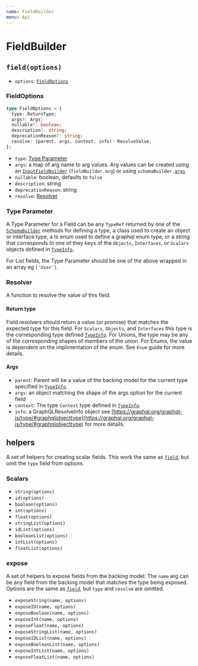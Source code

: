 ```yaml
---
name: FieldBuilder
menu: Api
---
```


# FieldBuilder

## `field(options)`

- `options`: [`FieldOptions`]

### FieldOptions

```typescript
type FieldOptions = {
  type: ReturnType;
  args?: Args;
  nullable?: boolean;
  description?: string;
  deprecationReason?: string;
  resolve: (parent, args, context, info): ResolveValue;
};
```

- `type`: [Type Parameter](#type-parameter)
- `args`: a map of arg name to arg values. Arg values can be created using an [`InputFieldBuilder`]
  \(`fieldBuilder.arg`) or using `schemaBuilder.`[`args`]
- `nullable`: boolean, defaults to `false`
- `description`: string
- `deprecationReason`: string
- `resolve`: [Resolver](#resolver)

### Type Parameter

A Type Parameter for a Field can be any `TypeRef` returned by one of the [`SchemaBuilder`] methods
for defining a type, a class used to create an object or interface type, a ts enum used to define a
graphql enum type, or a string that corresponds to one of they keys of the `Objects`, `Interfaces`,
or `Scalars` objects defined in [`TypeInfo`].

For List fields, the Type Parameter should be one of the above wrapped in an array eg `['User']`.

### Resolver

A function to resolve the value of this field.

#### Return type

Field resolvers should return a value (or promise) that matches the expected type for this field.
For `Scalars`, `Objects`, and `Interfaces` this type is the corresponding type defined [`TypeInfo`].
For Unions, the type may be any of the corresponding shapes of members of the union. For Enums, the
value is dependent on the implimentation of the enum. See `Enum` guide for more details.

#### Args

- `parent`: Parent will be a value of the backing model for the current type specified in
  [`TypeInfo`].
- `args`: an object matching the shape of the args option for the current field
- `context`: The type `Context` type defined in [`TypeInfo`].
- `info`: a GraphQLResolveInfo object see
  [https://graphql.org/graphql-js/type/#graphqlobjecttype](https://graphql.org/graphql-js/type/#graphqlobjecttype)
  for more details.

## helpers

A set of helpers for creating scalar fields. This work the same as [`field`](#fieldoptions), but
omit the `type` field from options.

### Scalars

- `string(options)`
- `id(options)`
- `boolean(options)`
- `int(options)`
- `float(options)`
- `stringList(options)`
- `idList(options)`
- `booleanList(options)`
- `intList(options)`
- `floatList(options)`

### expose

A set of helpers to expose fields from the backing model. The `name` arg can be any field from the
backing model that matches the type being exposed. Options are the same as [`field`](#fieldoptions),
but `type` and `resolve` are omitted.

- `exposeString(name, options)`
- `exposeID(name, options)`
- `exposeBoolean(name, options)`
- `exposeInt(name, options)`
- `exposeFloat(name, options)`
- `exposeStringList(name, options)`
- `exposeIDList(name, options)`
- `exposeBooleanList(name, options)`
- `exposeIntList(name, options)`
- `exposeFloatList(name, options)`

[`fieldoptions`]: #fieldoptions
[`schemabuilder`]: /api-schema-builder
[`typeinfo`]: /api-schema-builder#typeinfo
[`args`]: /api-schema-builder#argsshape
[`inputfieldbuilder`]: /api-input-field-builder

